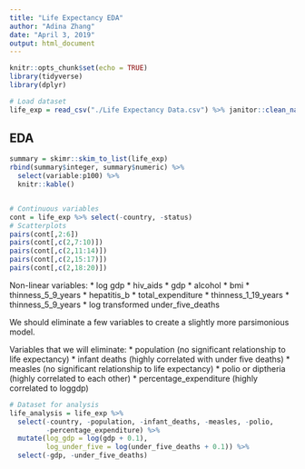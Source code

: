 ```yaml
---
title: "Life Expectancy EDA"
author: "Adina Zhang"
date: "April 3, 2019"
output: html_document
---
```


```r
knitr::opts_chunk$set(echo = TRUE)
library(tidyverse)
library(dplyr)

# Load dataset
life_exp = read_csv("./Life Expectancy Data.csv") %>% janitor::clean_names()
```


## EDA

```r
summary = skimr::skim_to_list(life_exp)
rbind(summary$integer, summary$numeric) %>% 
  select(variable:p100) %>% 
  knitr::kable()


# Continuous variables
cont = life_exp %>% select(-country, -status)
# Scatterplots 
pairs(cont[,2:6])
pairs(cont[,c(2,7:10)])
pairs(cont[,c(2,11:14)])
pairs(cont[,c(2,15:17)])
pairs(cont[,c(2,18:20)])

```

Non-linear variables:
* log gdp
* hiv_aids
* gdp
* alcohol
* bmi
* thinness_5_9_years
* hepatitis_b
* total_expenditure
* thinness_1_19_years
* thinness_5_9_years
* log transformed under_five_deaths

We should eliminate a few variables to create a slightly more parsimonious model.

Variables that we will eliminate:
* population (no significant relationship to life expectancy)
* infant deaths (highly correlated with under five deaths)
* measles (no significant relationship to life expectancy)
* polio or diptheria (highly correlated to each other)
* percentage_expenditure (highly correlated to loggdp)

```r
# Dataset for analysis
life_analysis = life_exp %>% 
  select(-country, -population, -infant_deaths, -measles, -polio,
         -percentage_expenditure) %>% 
  mutate(log_gdp = log(gdp + 0.1),
         log_under_five = log(under_five_deaths + 0.1)) %>% 
  select(-gdp, -under_five_deaths)

```

